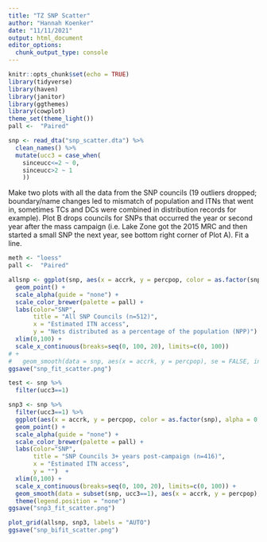 ```yaml
---
title: "TZ SNP Scatter"
author: "Hannah Koenker"
date: "11/11/2021"
output: html_document
editor_options: 
  chunk_output_type: console
---
```


```r
knitr::opts_chunk$set(echo = TRUE)
library(tidyverse)
library(haven)
library(janitor)
library(ggthemes)
library(cowplot)
theme_set(theme_light())
pall <-  "Paired"
```

```r
snp <- read_dta("snp_scatter.dta") %>% 
  clean_names() %>% 
  mutate(ucc3 = case_when(
    sinceucc<=2 ~ 0,
    sinceucc>2 ~ 1
    ))
```

Make two plots with all the data from the SNP councils (19 outliers dropped; boundary/name changes led to mismatch of population and ITNs that went in, sometimes TCs and DCs were combined in distribution records for example). Plot B drops councils for SNPs that occurred the year or second year after the mass campaign (i.e. Lake Zone got the 2015 MRC and then started a small SNP the next year, see bottom right corner of Plot A). Fit a line. 

```r
meth <- "loess"
pall <-  "Paired"

allsnp <- ggplot(snp, aes(x = accrk, y = percpop, color = as.factor(snp), alpha = 0.5)) +
  geom_point() +
  scale_alpha(guide = "none") +
  scale_color_brewer(palette = pall) +
  labs(color="SNP",
       title = "All SNP Councils (n=512)",
       x = "Estimated ITN access",
       y = "Nets distributed as a percentage of the population (NPP)") +
  xlim(0,100) +
  scale_x_continuous(breaks=seq(0, 100, 20), limits=c(0, 100))
# +
#   geom_smooth(data = snp, aes(x = accrk, y = percpop), se = FALSE, inherit.aes = FALSE, method = meth, color = "steelblue") 
ggsave("snp_fit_scatter.png")

test <- snp %>% 
  filter(ucc3==1) 

snp3 <- snp %>% 
  filter(ucc3==1) %>% 
  ggplot(aes(x = accrk, y = percpop, color = as.factor(snp), alpha = 0.5)) +
  geom_point() +
  scale_alpha(guide = "none") +
  scale_color_brewer(palette = pall) +
  labs(color="SNP",
       title = "SNP Councils 3+ years post-campaign (n=416)",
       x = "Estimated ITN access",
       y = "")  +
  xlim(0,100) +
  scale_x_continuous(breaks=seq(0, 100, 20), limits=c(0, 100)) +
  geom_smooth(data = subset(snp, ucc3==1), aes(x = accrk, y = percpop), se = FALSE, inherit.aes = FALSE, method = meth, color = "steelblue") +
  theme(legend.position = "none")
ggsave("snp3_fit_scatter.png")

plot_grid(allsnp, snp3, labels = "AUTO")
ggsave("snp_bifit_scatter.png")

```
